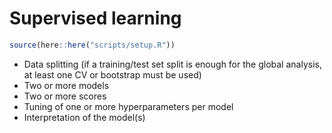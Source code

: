 # Supervised learning

```r
source(here::here("scripts/setup.R"))
```

* Data splitting (if a training/test set split is enough for the global analysis, at least one CV or bootstrap must be used)
* Two or more models 
* Two or more scores
* Tuning of one or more hyperparameters per model
* Interpretation of the model(s)